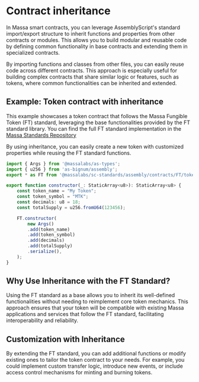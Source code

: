 # Contract inheritance

In Massa smart contracts, you can leverage AssemblyScript's standard import/export structure to inherit functions and properties from other contracts or modules. This allows you to build modular and reusable code by defining common functionality in base contracts and extending them in specialized contracts.

By importing functions and classes from other files, you can easily reuse code across different contracts. This approach is especially useful for building complex contracts that share similar logic or features, such as tokens, where common functionalities can be inherited and extended.

## Example: Token contract with inheritance

This example showcases a token contract that follows the Massa Fungible Token (FT) standard, leveraging the base functionalities provided by the FT standard library. You can find the full FT standard implementation in the [Massa Standards Repository](https://github.com/massalabs/massa-standards/blob/main/smart-contracts/assembly/contracts/FT/token.ts)

By using inheritance, you can easily create a new token with customized properties while reusing the FT standard functions.

```ts
import { Args } from '@massalabs/as-types';
import { u256 } from 'as-bignum/assembly';
export * as FT from '@massalabs/sc-standards/assembly/contracts/FT/token';

export function constructor(_: StaticArray<u8>): StaticArray<u8> {
    const token_name = "My Token";
    const token_symbol = "MTK";
    const decimals: u8 = 18;
    const totalSupply = u256.fromU64(123456);

    FT.constructor(
        new Args()
        .add(token_name)
        .add(token_symbol)
        .add(decimals)
        .add(totalSupply)
        .serialize(),
    );
}
```

## Why Use Inheritance with the FT Standard?
Using the FT standard as a base allows you to inherit its well-defined functionalities without needing to reimplement core token mechanics. This approach ensures that your token will be compatible with existing Massa applications and services that follow the FT standard, facilitating interoperability and reliability.

## Customization with Inheritance
By extending the FT standard, you can add additional functions or modify existing ones to tailor the token contract to your needs. For example, you could implement custom transfer logic, introduce new events, or include access control mechanisms for minting and burning tokens.